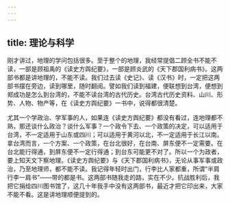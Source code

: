 ```yaml
---
---
---
```

title: 理论与科学
---




刚才讲过，地理的学问包括很多。至于整个的地理，我经常提倡二顾全书不能不读，一部是顾祖禹的《读史方舆纪要》，一部是顾炎武的《天下郡国利病书》。这两部书都是讲地理的，不能不读。我们过去读《史记》、读《汉书》时，一定把这两部书摆在旁边，读到哪里，随时翻阅。譬如我们读到福建，便联想到台湾，便想到郑成功是怎么到台湾的，不能不读台湾的古代历史。台湾古代历史资料、山川、形势、人物、物产等，在《读史方舆纪要》一书中，说得都很清楚。

尤其一个学政治、学军事的人，如果连《读史方舆纪要》都没有看过，连地理都不熟，那还谈什么政治？谈什么军事？一个政令下去、一个政策的决定，可以适用于台湾，不一定适用于山东或四川；可以适用于黄河以北，不一定适用于长江以南。拿台湾而言，一个方案、一个政策，在台北很好，在台南、屏东便不一定需要。在台北能行得通，到屏东便不一定行得通；到台东可能更不对了。所以一个为政者，要上知天文下察地理。《读史方舆纪要》与《天下郡国利病书》，无论从事军事或政治，乃至地理师，都不能不读。我记得年轻时出门，行李比人家都重，所谓“半肩行李一肩书”——带的都是书。这两部书随我走的路，实在不少。抗战胜利后，我把它捐给四川图书馆了，这几十年我手中没有这两部书，最近才把它印出来，大家不能不看。这是讲地理顺便提到的。